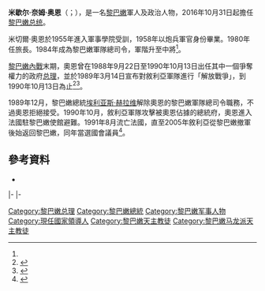 {{noteTA
|T=zh-hans:米歇尔·奥恩;zh-hant:米歇爾·奧恩;zh-tw:密歇爾·奧恩;
|1=zh-hans:米歇尔;zh-hant:米歇尔;zh-tw:密歇爾;
}}
{{Infobox Officeholder
|name	          = 米歇尔·奥恩
|image            = Michel Aoun, February 2020 (cropped).jpg
|native_name      = ميشال عون
|native_name_lang = ar
|office         = [[黎巴嫩总统|黎巴嫩总统]]
|primeminister  = [[塔馬姆·薩拉姆|塔馬姆·薩拉姆]]<br>[[萨阿德·哈里里|萨阿德·哈里里]]<br>[[哈桑·迪亞布|哈桑·迪亞布]]
|term_start     = 2016年10月31日
|term_end       = 
|predecessor    = [[塔馬姆·薩拉姆|塔馬姆·薩拉姆]]（代理）
|successor      = 
|office1        = 黎巴嫩总統<br/> {{small|有爭議}}
|term_start1    = 1988年9月22日
|term_end1      = 1990年10月13日
|predecessor1   = {{le|阿明·傑馬耶勒|Amine Gemayel}}
|successor1     = [[埃利亚斯·赫拉维|埃利亚斯·赫拉维]]
|office2        = [[黎巴嫩总理|黎巴嫩总理]]<br>{{small|有爭議}}
|term_start2    = 1988年9月22日
|term_end2      = 1990年10月13日
|predecessor2   = {{le|薩利姆·胡斯|Selim Hoss}}
|successor2     = 薩利姆·胡斯
|birth_date     = {{Birth date and age|1933|09|30}}
|birth_place    = {{le|大黎巴嫩|Greater Lebanon}}{{le|巴卜達區|Baabda District}}{{le|哈特奈|Haret Hreik}}
|death_date     = 
|death_place    = 
|spouse         = 納迪亞·埃爾-沙米（Nadia El-Chami）
|children       = 米雷耶（Mireille）<br>克勞迪（Claudine）<br>尚塔爾（Chantal）
|nationality    = {{flag|Lebanon}}
|religion       = [[天主教|天主教]][[马龙尼礼教会|马龙尼礼教会]]
|party          = {{le|自由愛國運動|Free Patriotic Movement}}
|alma_mater     = 
<!--Military service-->
|nickname =
|allegiance =
|branch = {{le|黎巴嫩武裝部隊|Lebanese Armed Forces|黎巴嫩軍隊}}
|serviceyears = 1958－1991
|rank = [[將官|將官]]
|unit =
|commands =
|battles = [[黎巴嫩內戰|黎巴嫩內戰]]
|awards =
|signature           = Michel Aoun Signature.png
}}

'''米歇尔·奈姆·奥恩'''（{{lang-ar|ميشال عون}}；{{bd|1933年|9月30日|}}），是一名[[黎巴嫩|黎巴嫩]]軍人及政治人物，2016年10月31日起擔任[[黎巴嫩总统|黎巴嫩总统]]。

米切爾·奧恩於1955年進入軍事學院受訓，1958年以炮兵軍官身份畢業。1980年任旅長。1984年成為黎巴嫩軍隊總司令，軍階升至中將<ref name=xh20161101/>。

[[黎巴嫩內戰|黎巴嫩內戰]]末期，奧恩曾在1988年9月22日至1990年10月13日出任其中一個爭奪權力的政府[[黎巴嫩总理|总理]]，並於1989年3月14日宣布對敘利亞軍隊進行「解放戰爭」，到1990年10月13日為止<ref name="BBC_13_June_2005">{{cite news|date=2005-06-13|url= http://news.bbc.co.uk/2/hi/middle_east/4086828.stm|title=Profile: Michel Aoun|publisher=[[BBC_News|BBC News]]|accessdate=2008-05-18}}</ref><ref name="Gambill">{{cite web|date=2003-05-13|url=http://www.meforum.org/article/546|title=The Syrian Occupation of Lebanon|publisher=The Middle East Forum|accessdate=2008-05-18|last=Gambill, Gary C.}}</ref>。

1989年12月，黎巴嫩總統[[埃利亚斯·赫拉维|埃利亚斯·赫拉维]]解除奧恩的黎巴嫩軍隊總司令職務，不過奧恩拒絕接受。1990年10月，敘利亞軍隊攻擊被奧恩佔據的總統府，奧恩進入法國駐黎巴嫩使館避難。1991年8月流亡法國，直至2005年敘利亞從黎巴嫩撤軍後始返回黎巴嫩，同年當選國會議員<ref name=xh20161101>{{Cite web |url=http://news.xinhuanet.com/world/2016-11/01/c_1119830408.htm |title=新闻人物：黎巴嫩新当选总统米歇尔·奥恩 |publisher=新華網 |date=2016-11-01}}</ref>。

==參考資料==
{{reflist}}
*{{cite book|author=Jean-Marc Aractingi|title=La Politique à mes trousses (Politics at my heels)|publisher=Editions l'Harmattan |location=Paris|year=2006|chapter=Lebanon|isbn=978-2-296-00469-6}}

{{s-start}}
{{s-mil}}
{{s-bef|before={{le|易卜拉欣·唐諾思|Ibrahim Tannous}}}}
{{s-ttl|title={{le|黎巴嫩武裝部隊|Lebanese Armed Forces}}{{le|黎巴嫩武裝部隊指揮官|Commanders of the Lebanese Armed Forces|指揮官}}|years=1984年－1994年}}
{{s-aft|after=[[埃米尔·拉胡德|埃米尔·拉胡德]]}}
{{s-off}}
{{s-bef|before={{le|阿明·傑馬耶勒|Amine Gemayel}}}}
{{s-ttl|title=[[黎巴嫩总统|黎巴嫩总统]]<br>{{small|有爭議}}|years=1988年－1990年}}
{{s-aft|after=[[埃利亚斯·赫拉维|埃利亚斯·赫拉维]]}}
{{s-bef|before={{le|薩利姆·胡斯|Selim Hoss}}}}
{{s-ttl|title=[[黎巴嫩总理|黎巴嫩总理]]<br>{{small|有爭議}}|years=1988年－1990年}}
{{s-aft|after=薩利姆·胡斯}}
|-
{{s-bef|before=[[塔馬姆·薩拉姆|塔馬姆·薩拉姆]]<br>{{small|（代理）}}}}
{{s-ttl|title=[[黎巴嫩总统|黎巴嫩总统]]|years=2016年－}}
{{s-inc}}
|-
{{s-ppo}}
{{s-bef|before=新政黨}}
{{s-ttl|title={{le|自由愛國運動|Free Patriotic Movement}}黨魁|years=2003年－2015年}}
{{s-aft|after={{le|吉卜蘭·巴希爾|Gebran Bassil}}}}
{{s-end}}

{{Authority control}}
{{DEFAULTSORT:Aoun, Michel}}

[[Category:黎巴嫩总理|Category:黎巴嫩总理]]
[[Category:黎巴嫩總統|Category:黎巴嫩總統]]
[[Category:黎巴嫩军事人物|Category:黎巴嫩军事人物]]
[[Category:現任國家領導人|Category:現任國家領導人]]
[[Category:黎巴嫩天主教徒|Category:黎巴嫩天主教徒]]
[[Category:黎巴嫩马龙派天主教徒|Category:黎巴嫩马龙派天主教徒]]